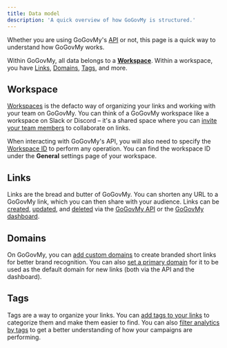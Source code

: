 ```yaml
---
title: Data model
description: 'A quick overview of how GoGovMy is structured.'
---
```




Whether you are using GoGovMy's [API](/api-reference/introduction) or not, this page is a quick way to understand how GoGovMy works.

Within GoGovMy, all data belongs to a [**Workspace**](#workspace). Within a workspace, you have [Links](#links), [Domains](#domains), [Tags](#tags), and more.

## Workspace

[Workspaces](https://github.com/govtechmy/go-gov-my/discussions) is the defacto way of organizing your links and working with your team on GoGovMy. You can think of a GoGovMy workspace like a workspace on Slack or Discord – it's a shared space where you can [invite your team members](https://github.com/govtechmy/go-gov-my/discussions) to collaborate on links.

When interacting with GoGovMy's API, you will also need to specify the [Workspace ID](/api-reference/introduction#workspace-id) to perform any operation. You can find the workspace ID under the **General** settings page of your workspace.


  <WorkspaceResponse />


## Links

Links are the bread and butter of GoGovMy. You can shorten any URL to a GoGovMy link, which you can then share with your audience. Links can be [created](/api-reference/endpoint/create-a-new-link), [updated](/api-reference/endpoint/edit-a-link), and [deleted](/api-reference/endpoint/delete-a-link) via the [GoGovMy API](/api-reference/introduction) or the [GoGovMy dashboard](https://app.go.gov.my).


  <LinkResponse />


## Domains

On GoGovMy, you can [add custom domains](https://github.com/govtechmy/go-gov-my/discussions) to create branded short links for better brand recognition. You can also [set a primary domain](https://github.com/govtechmy/go-gov-my/discussions) for it to be used as the default domain for new links (both via the API and the dashboard).


  <DomainResponse />

## Tags

Tags are a way to organize your links. You can [add tags to your links](https://github.com/govtechmy/go-gov-my/discussions) to categorize them and make them easier to find. You can also [filter analytics by tags](https://github.com/govtechmy/go-gov-my/discussions) to get a better understanding of how your campaigns are performing.


  <TagResponse />
